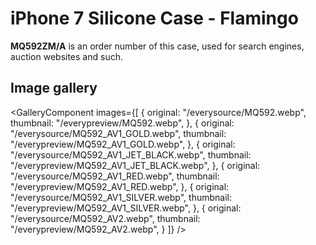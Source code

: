 
# iPhone 7 Silicone Case - Flamingo

<Callout type='info' emoji='👉🏻'>**MQ592ZM/A** is an order number of this case, used for search engines, auction websites and such.</Callout>

## Image gallery

<GalleryComponent
    images={[
      {
        original: "/everysource/MQ592.webp",
        thumbnail: "/everypreview/MQ592.webp",
      },
      {
        original: "/everysource/MQ592_AV1_GOLD.webp",
        thumbnail: "/everypreview/MQ592_AV1_GOLD.webp",
      },
      {
        original: "/everysource/MQ592_AV1_JET_BLACK.webp",
        thumbnail: "/everypreview/MQ592_AV1_JET_BLACK.webp",
      },
      {
        original: "/everysource/MQ592_AV1_RED.webp",
        thumbnail: "/everypreview/MQ592_AV1_RED.webp",
      },
      {
        original: "/everysource/MQ592_AV1_SILVER.webp",
        thumbnail: "/everypreview/MQ592_AV1_SILVER.webp",
      },
      {
        original: "/everysource/MQ592_AV2.webp",
        thumbnail: "/everypreview/MQ592_AV2.webp",
      }
    ]}
  />
